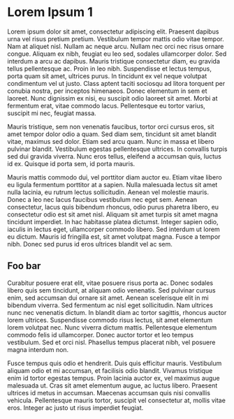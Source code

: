 # Lorem Ipsum 1

Lorem ipsum dolor sit amet, consectetur adipiscing elit. Praesent dapibus urna vel risus pretium pretium. Vestibulum tempor mattis odio vitae tempor. Nam at aliquet nisl. Nullam ac neque arcu. Nullam nec orci nec risus ornare congue. Aliquam ex nibh, feugiat eu leo sed, sodales ullamcorper dolor. Sed interdum a arcu ac dapibus. Mauris tristique consectetur diam, eu gravida tellus pellentesque ac. Proin in leo nibh. Suspendisse et lectus tempus, porta quam sit amet, ultrices purus. In tincidunt ex vel neque volutpat condimentum vel ut justo. Class aptent taciti sociosqu ad litora torquent per conubia nostra, per inceptos himenaeos. Donec elementum in sem et laoreet. Nunc dignissim ex nisi, eu suscipit odio laoreet sit amet. Morbi at fermentum erat, vitae commodo lacus. Pellentesque eu tortor varius, suscipit mi nec, feugiat massa.

Mauris tristique, sem non venenatis faucibus, tortor orci cursus eros, sit amet tempor dolor odio a quam. Sed diam sem, tincidunt sit amet blandit vitae, maximus sed dolor. Etiam sed arcu quam. Nunc in massa et libero pulvinar blandit. Vestibulum egestas pellentesque ultrices. In convallis turpis sed dui gravida viverra. Nunc eros tellus, eleifend a accumsan quis, luctus id ex. Quisque id porta sem, id porta mauris.

Mauris mattis commodo dui, vel porttitor diam auctor eu. Etiam vitae libero eu ligula fermentum porttitor at a sapien. Nulla malesuada lectus sit amet nulla lacinia, eu rutrum lectus sollicitudin. Aenean vel molestie mauris. Donec a leo nec lacus faucibus vestibulum nec eget sem. Aenean consectetur, lacus quis bibendum rhoncus, odio purus pharetra libero, eu consectetur odio est sit amet nisl. Aliquam sit amet turpis sit amet magna tincidunt imperdiet. In hac habitasse platea dictumst. Integer sapien odio, iaculis in lectus eget, ullamcorper commodo libero. Sed interdum ut lorem eu dictum. Mauris id fringilla est, sit amet volutpat magna. Fusce a tempor nibh. Donec sed purus id eros ultrices blandit vel ac sem.

## Foo bar

Curabitur posuere erat elit, vitae posuere risus porta ac. Donec sodales libero quis sem tincidunt, at aliquam odio venenatis. Sed pulvinar cursus enim, sed accumsan dui ornare sit amet. Aenean scelerisque elit in mi bibendum viverra. Sed fermentum ac nisl eget sollicitudin. Nam ultrices nunc nec venenatis dictum. In blandit diam ac tortor sagittis, rhoncus auctor lorem ultrices. Suspendisse commodo risus lectus, sit amet elementum lorem volutpat nec. Nunc viverra dictum mattis. Pellentesque elementum commodo felis id ullamcorper. Donec auctor tortor et leo tempus vestibulum. Sed et orci nisl. Phasellus tempus placerat nibh, vel posuere magna interdum non.

Fusce tempus quis odio et hendrerit. Duis quis efficitur mauris. Vestibulum aliquam odio et mi accumsan, et facilisis odio blandit. Vivamus tristique enim id tortor egestas tempus. Proin lacinia auctor ex, vel maximus augue malesuada ut. Cras sit amet elementum augue, ac luctus libero. Praesent ultrices id metus in accumsan. Maecenas accumsan quis nisi convallis vehicula. Pellentesque mauris tortor, suscipit vel consectetur at, mollis vitae eros. Integer ac justo ut risus imperdiet feugiat. 
